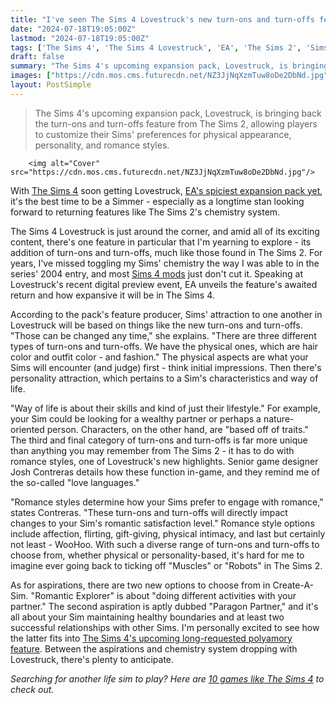 ```yaml
---
title: "I've seen The Sims 4 Lovestruck's new turn-ons and turn-offs feature, and I'm pleased to say it looks like it's even better than it was in The Sims 2"
date: "2024-07-18T19:05:00Z"
lastmod: "2024-07-18T19:05:00Z"
tags: ['The Sims 4', 'The Sims 4 Lovestruck', 'EA', 'The Sims 2', 'Sims 4 mods']
draft: false
summary: "The Sims 4's upcoming expansion pack, Lovestruck, is bringing back the turn-ons and turn-offs feature from The Sims 2, allowing players to customize their Sims' preferences for physical appearance, personality, and romance styles."
images: ["https://cdn.mos.cms.futurecdn.net/NZ3JjNqXzmTuw8oDe2DbNd.jpg"]
layout: PostSimple
---
```

> The Sims 4's upcoming expansion pack, Lovestruck, is bringing back the turn-ons and turn-offs feature from The Sims 2, allowing players to customize their Sims' preferences for physical appearance, personality, and romance styles.


        <img alt="Cover" src="https://cdn.mos.cms.futurecdn.net/NZ3JjNqXzmTuw8oDe2DbNd.jpg"/>
        
With [<u>The Sims 4</u>](https://www.gamesradar.com/the-sims-4-guide/) soon getting Lovestruck, [<u>EA's spiciest expansion pack yet</u>](https://www.gamesradar.com/games/the-sims/the-sims-4-lovestruck-is-eas-spiciest-expansion-pack-yet-bringing-back-the-iconic-sex-bed-that-introduced-woohoo-to-the-life-sim-series-24-years-ago/), it's the best time to be a Simmer - especially as a longtime stan looking forward to returning features like The Sims 2's chemistry system.

The Sims 4 Lovestruck is just around the corner, and amid all of its exciting content, there's one feature in particular that I'm yearning to explore - its addition of turn-ons and turn-offs, much like those found in The Sims 2. For years, I've missed toggling my Sims' chemistry the way I was able to in the series' 2004 entry, and most [<u>Sims 4 mods</u>](https://www.gamesradar.com/best-sims-4-mods/) just don't cut it. Speaking at Lovestruck's recent digital preview event, EA unveils the feature's awaited return and how expansive it will be in The Sims 4.

According to the pack's feature producer, Sims' attraction to one another in Lovestruck will be based on things like the new turn-ons and turn-offs. "Those can be changed any time," she explains. "There are three different types of turn-ons and turn-offs. We have the physical ones, which are hair color and outfit color - and fashion." The physical aspects are what your Sims will encounter (and judge) first - think initial impressions. Then there's personality attraction, which pertains to a Sim's characteristics and way of life.

"Way of life is about their skills and kind of just their lifestyle." For example, your Sim could be looking for a wealthy partner or perhaps a nature-oriented person. Characters, on the other hand, are "based off of traits." The third and final category of turn-ons and turn-offs is far more unique than anything you may remember from The Sims 2 - it has to do with romance styles, one of Lovestruck's new highlights. Senior game designer Josh Contreras details how these function in-game, and they remind me of the so-called "love languages."

"Romance styles determine how your Sims prefer to engage with romance," states Contreras. "These turn-ons and turn-offs will directly impact changes to your Sim's romantic satisfaction level." Romance style options include affection, flirting, gift-giving, physical intimacy, and last but certainly not least - WooHoo. With such a diverse range of turn-ons and turn-offs to choose from, whether physical or personality-based, it's hard for me to imagine ever going back to ticking off "Muscles" or "Robots" in The Sims 2.

As for aspirations, there are two new options to choose from in Create-A-Sim. "Romantic Explorer" is about "doing different activities with your partner." The second aspiration is aptly dubbed "Paragon Partner," and it's all about your Sim maintaining healthy boundaries and at least two successful relationships with other Sims. I'm personally excited to see how the latter fits into [<u>The Sims 4's upcoming long-requested polyamory feature</u>](https://www.gamesradar.com/games/the-sims/10-years-later-the-sims-4-is-finally-getting-its-long-requested-polyamory-feature-in-a-free-update-alongside-the-new-lovestruck-expansion/#comment-jump). Between the aspirations and chemistry system dropping with Lovestruck, there's plenty to anticipate.

*Searching for another life sim to play? Here are *[<u><em>10 games like The Sims 4</em></u>](https://www.gamesradar.com/games-like-the-sims/)* to check out.*
        